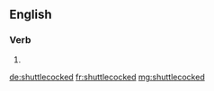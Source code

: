==English==

===Verb===
{{head|en|verb form}}

# {{en-past of|shuttlecock}}

[[de:shuttlecocked]]
[[fr:shuttlecocked]]
[[mg:shuttlecocked]]